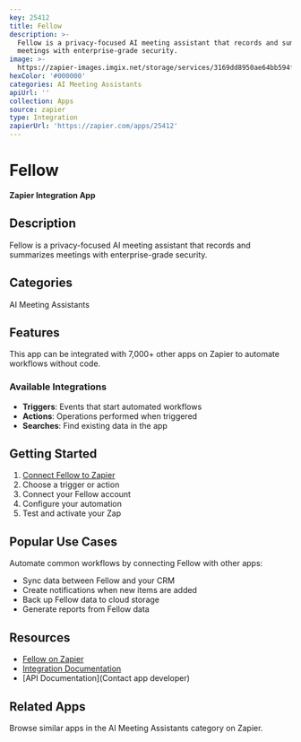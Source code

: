 ```yaml
---
key: 25412
title: Fellow
description: >-
  Fellow is a privacy-focused AI meeting assistant that records and summarizes
  meetings with enterprise-grade security.
image: >-
  https://zapier-images.imgix.net/storage/services/3169dd8950ae64bb594f7554c05b2a8b.png?auto=format%2Ccompress&ixlib=python-3.0.0&q=50
hexColor: '#000000'
categories: AI Meeting Assistants
apiUrl: ''
collection: Apps
source: zapier
type: Integration
zapierUrl: 'https://zapier.com/apps/25412'
---
```

# Fellow

**Zapier Integration App**

## Description

Fellow is a privacy-focused AI meeting assistant that records and summarizes meetings with enterprise-grade security.

## Categories

AI Meeting Assistants

## Features

This app can be integrated with 7,000+ other apps on Zapier to automate workflows without code.

### Available Integrations

- **Triggers**: Events that start automated workflows
- **Actions**: Operations performed when triggered
- **Searches**: Find existing data in the app

## Getting Started

1. [Connect Fellow to Zapier](https://zapier.com/apps/25412)
2. Choose a trigger or action
3. Connect your Fellow account
4. Configure your automation
5. Test and activate your Zap

## Popular Use Cases

Automate common workflows by connecting Fellow with other apps:

- Sync data between Fellow and your CRM
- Create notifications when new items are added
- Back up Fellow data to cloud storage
- Generate reports from Fellow data

## Resources

- [Fellow on Zapier](https://zapier.com/apps/25412)
- [Integration Documentation](https://zapier.com/apps/25412/integrations)
- [API Documentation](Contact app developer)

## Related Apps

Browse similar apps in the AI Meeting Assistants category on Zapier.
